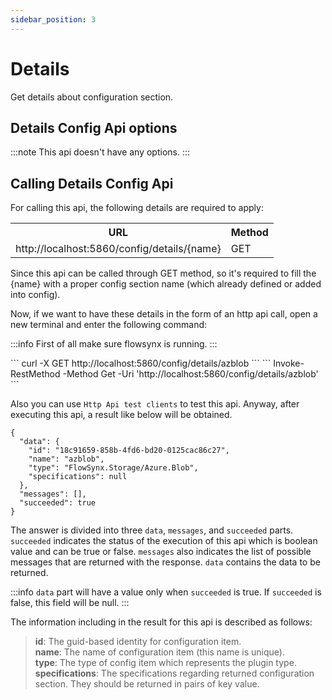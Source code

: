 ```yaml
---
sidebar_position: 3
---
```


# Details

Get details about configuration section.

## Details Config Api options
:::note
This api doesn't have any options.
:::

## Calling Details Config Api
For calling this api, the following details are required to apply:


<table class="table">
  <tr>
    <th>URL</th>
    <th>Method</th>
  </tr>
  <tr>
    <td>http://localhost:5860/config/details/{name}</td>
    <td class="centering">GET</td>
  </tr>
</table>

Since this api can be called through GET method, so it's required to fill the {name} with a proper config section name (which already defined or added into config).

Now, if we want to have these details in the form of an http api call, open a new terminal and enter the following command:

:::info
First of all make sure flowsynx is running.
:::


<Tabs groupId="httpApi">
  <TabItem value="bashHttpApi" label="HTTP API (Bash)">
  ```
  curl -X GET http://localhost:5860/config/details/azblob
  ```
  </TabItem>
  <TabItem value="powershellHttpApi" label="HTTP API (PowerShell)">
  ```
  Invoke-RestMethod -Method Get -Uri 'http://localhost:5860/config/details/azblob'
  ```
  </TabItem>
</Tabs>

Also you can use `Http Api test clients` to test this api. Anyway, after executing this api, a result like below will be obtained.
```
{
  "data": {
    "id": "18c91659-858b-4fd6-bd20-0125cac86c27",
    "name": "azblob",
    "type": "FlowSynx.Storage/Azure.Blob",
    "specifications": null
  },
  "messages": [],
  "succeeded": true
}
```

The answer is divided into three `data`, `messages`, and `succeeded` parts. 
`succeeded` indicates the status of the execution of this api which is boolean value and can be true or false. 
`messages` also indicates the list of possible messages that are returned with the response. 
`data` contains the data to be returned. 

:::info
`data` part will have a value only when `succeeded` is true. If `succeeded` is false, this field will be null.
:::

The information including in the result for this api is described as follows:

> **id**: The guid-based identity for configuration item.  
> **name**: The name of configuration item (this name is unique).  
> **type**: The type of config item which represents the plugin type.  
> **specifications**: The specifications regarding returned configuration section. They should be returned in pairs of key value.